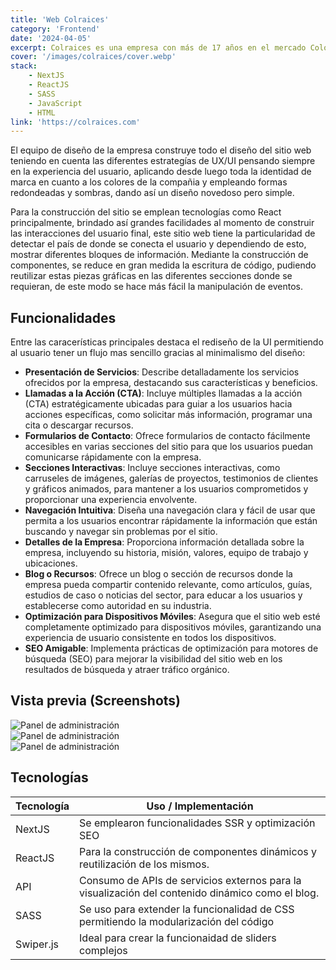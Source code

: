 ```yaml
---
title: 'Web Colraices'
category: 'Frontend'
date: '2024-04-05'
excerpt: Colraices es una empresa con más de 17 años en el mercado Colombiano, tras la pandemía, los directivos deciden hacer un cambio de la identidad corporativa e imagen de marca, a partir de allí se empieza la planeación del cambio del imagen del sitio web de la empresa.
cover: '/images/colraices/cover.webp'
stack:
    - NextJS
    - ReactJS
    - SASS
    - JavaScript
    - HTML
link: 'https://colraices.com'
---
```


El equipo de diseño de la empresa construye todo el diseño del sitio web teniendo en cuenta las diferentes estrategías de UX/UI pensando siempre en la experiencia del usuario, aplicando desde luego toda la identidad de marca en cuanto a los colores de la compañia y empleando formas redondeadas y sombras, dando así un diseño novedoso pero simple.

Para la construcción del sitio se emplean tecnologías como React principalmente, brindado así grandes facilidades al momento de construir las interacciones del usuario final, este sitio web tiene la particularidad de detectar el país de donde se conecta el usuario y dependiendo de esto, mostrar diferentes bloques de información. Mediante la construcción de componentes, se reduce en gran medida la escritura de código, pudiendo reutilizar estas piezas gráficas en las diferentes secciones donde se requieran, de este modo se hace más fácil la manipulación de eventos.

## Funcionalidades

Entre las caracerísticas principales destaca el rediseño de la UI permitiendo al usuario tener un flujo mas sencillo gracias al minimalismo del diseño:

-   **Presentación de Servicios**: Describe detalladamente los servicios ofrecidos por la empresa, destacando sus características y beneficios.
-   **Llamadas a la Acción (CTA)**: Incluye múltiples llamadas a la acción (CTA) estratégicamente ubicadas para guiar a los usuarios hacia acciones específicas, como solicitar más información, programar una cita o descargar recursos.
-   **Formularios de Contacto**: Ofrece formularios de contacto fácilmente accesibles en varias secciones del sitio para que los usuarios puedan comunicarse rápidamente con la empresa.
-   **Secciones Interactivas**: Incluye secciones interactivas, como carruseles de imágenes, galerías de proyectos, testimonios de clientes y gráficos animados, para mantener a los usuarios comprometidos y proporcionar una experiencia envolvente.
-   **Navegación Intuitiva**: Diseña una navegación clara y fácil de usar que permita a los usuarios encontrar rápidamente la información que están buscando y navegar sin problemas por el sitio.
-   **Detalles de la Empresa**: Proporciona información detallada sobre la empresa, incluyendo su historia, misión, valores, equipo de trabajo y ubicaciones.
-   **Blog o Recursos**: Ofrece un blog o sección de recursos donde la empresa pueda compartir contenido relevante, como artículos, guías, estudios de caso o noticias del sector, para educar a los usuarios y establecerse como autoridad en su industria.
-   **Optimización para Dispositivos Móviles**: Asegura que el sitio web esté completamente optimizado para dispositivos móviles, garantizando una experiencia de usuario consistente en todos los dispositivos.
-   **SEO Amigable**: Implementa prácticas de optimización para motores de búsqueda (SEO) para mejorar la visibilidad del sitio web en los resultados de búsqueda y atraer tráfico orgánico.

## Vista previa (Screenshots)

<div class="mdx-gallery">
    <img src="/images/colraices/screenshot.webp" alt="Panel de administración" loading="lazy" />
    <br />
    <img src="/images/colraices/responsive.webp" alt="Panel de administración" loading="lazy" />
    <br />
    <img src="/images/colraices/mockup.webp" alt="Panel de administración" loading="lazy" />
</div>

## Tecnologías

| Tecnología | Uso / Implementación                                                                             |
| ---------- | ------------------------------------------------------------------------------------------------ |
| NextJS     | Se emplearon funcionalidades SSR y optimización SEO                                              |
| ReactJS    | Para la construcción de componentes dinámicos y reutilización de los mismos.                     |
| API        | Consumo de APIs de servicios externos para la visualización del contenido dinámico como el blog. |
| SASS       | Se uso para extender la funcionalidad de CSS permitiendo la modularización del código            |
| Swiper.js  | Ideal para crear la funcionaidad de sliders complejos                                            |
